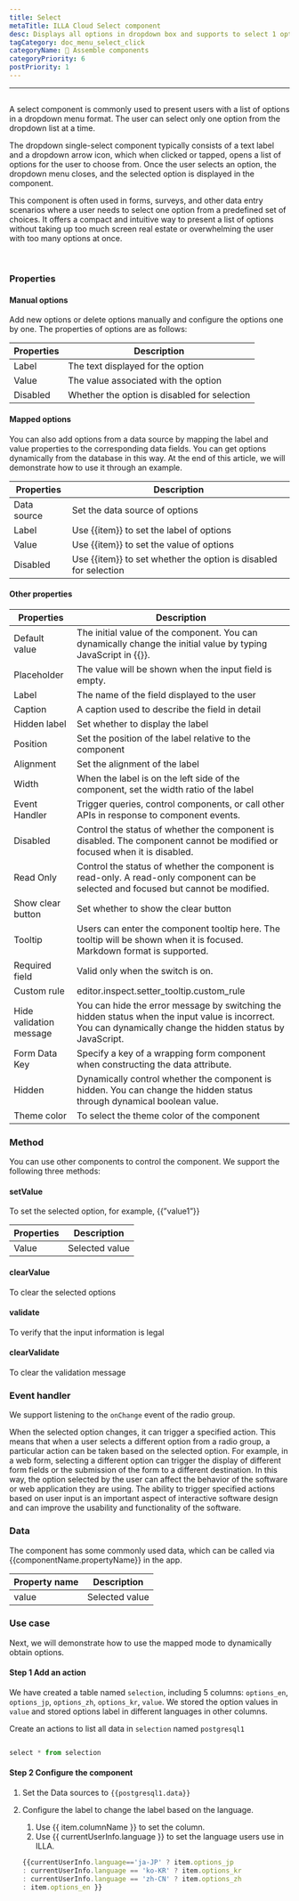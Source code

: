 ```yaml
---
title: Select
metaTitle: ILLA Cloud Select component
desc: Displays all options in dropdown box and supports to select 1 option.
tagCategory: doc_menu_select_click
categoryName: 🧬 Assemble components
categoryPriority: 6
postPriority: 1
---
```


* * *

## <h2 hidden>Select</h2>

A select component is commonly used to present users with a list of options in a dropdown menu format. The user can select only one option from the dropdown list at a time.

The dropdown single-select component typically consists of a text label and a dropdown arrow icon, which when clicked or tapped, opens a list of options for the user to choose from. Once the user selects an option, the dropdown menu closes, and the selected option is displayed in the component.

This component is often used in forms, surveys, and other data entry scenarios where a user needs to select one option from a predefined set of choices. It offers a compact and intuitive way to present a list of options without taking up too much screen real estate or overwhelming the user with too many options at once.

<img src='https://cdn.illacloud.com/official-website/img/docs/assemble/select1.png' alt="" />

<img src='https://cdn.illacloud.com/official-website/img/docs/assemble/select2.png' alt="" />

### Properties

#### Manual options

Add new options or delete options manually and configure the options one by one. The properties of options are as follows: 

| Properties | Description                                  |
| ---------- | -------------------------------------------- |
| Label      | The text displayed for the option            |
| Value      | The value associated with the option         |
| Disabled   | Whether the option is disabled for selection |

#### Mapped options

You can also add options from a data source by mapping the label and value properties to the corresponding data fields. You can get options dynamically from the database in this way. At the end of this article, we will demonstrate how to use it through an example.

| Properties  | Description                                                      |
| ----------- | ---------------------------------------------------------------- |
| Data source | Set the data source of options                                   |
| Label       | Use {{item}} to set the label of options                         |
| Value       | Use {{item}} to set the value of options                         |
| Disabled    | Use {{item}} to set whether the option is disabled for selection |

#### Other properties

| Properties              | Description                                                                                                                                                  |
| ----------------------- | ------------------------------------------------------------------------------------------------------------------------------------------------------------ |
| Default value           | The initial value of the component. You can dynamically change the initial value by typing JavaScript in {{}}.                                               |
| Placeholder             | The value will be shown when the input field is empty.                                                                                                       |
| Label                   | The name of the field displayed to the user                                                                                                                  |
| Caption                 | A caption used to describe the field in detail                                                                                                               |
| Hidden label            | Set whether to display the label                                                                                                                             |
| Position                | Set the position of the label relative to the component                                                                                                      |
| Alignment               | Set the alignment of the label                                                                                                                               |
| Width                   | When the label is on the left side of the component, set the width ratio of the label                                                                        |
| Event Handler           | Trigger queries, control components, or call other APIs in response to component events.                                                                     |
| Disabled                | Control the status of whether the component is disabled. The component cannot be modified or focused when it is disabled.                                    |
| Read Only               | Control the status of whether the component is read-only. A read-only component can be selected and focused but cannot be modified.                          |
| Show clear button       | Set whether to show the clear button                                                                                                                         |
| Tooltip                 | Users can enter the component tooltip here. The tooltip will be shown when it is focused. Markdown format is supported.                                      |
| Required field          | Valid only when the switch is on.                                                                                                                            |
| Custom rule             | editor.inspect.setter_tooltip.custom_rule                                                                                                                    |
| Hide validation message | You can hide the error message by switching the hidden status when the input value is incorrect. You can dynamically change the hidden status by JavaScript. |
| Form Data Key           | Specify a key of a wrapping form component when constructing the data attribute.                                                                             |
| Hidden                  | Dynamically control whether the component is hidden. You can change the hidden status through dynamical boolean value.                                       |
| Theme color             | To select the theme color of the component                                                                                                                   |

### Method

You can use other components to control the component. We support the following three methods:

#### setValue

To set the selected option, for example, {{”value1”}}

| Properties | Description    |
| ---------- | -------------- |
| Value      | Selected value |

#### clearValue

To clear the selected options

#### validate

To verify that the input information is legal

#### clearValidate

To clear the validation message

### Event handler

We support listening to the `onChange` event of the radio group. 

When the selected option changes, it can trigger a specified action. This means that when a user selects a different option from a radio group, a particular action can be taken based on the selected option. For example, in a web form, selecting a different option can trigger the display of different form fields or the submission of the form to a different destination. In this way, the option selected by the user can affect the behavior of the software or web application they are using. The ability to trigger specified actions based on user input is an important aspect of interactive software design and can improve the usability and functionality of the software.

### Data

The component has some commonly used data, which can be called via {{componentName.propertyName}} in the app.

| Property name | Description    |
| ------------- | -------------- |
| value         | Selected value |

### Use case

Next, we will demonstrate how to use the mapped mode to dynamically obtain options. 

#### Step 1 Add an action

We have created a table named `selection`, including 5 columns: `options_en`, `options_jp`, `options_zh`, `options_kr`, `value`. We stored the option values in `value` and stored options label in different languages in other columns. 

Create an actions to list all data in `selection` named `postgresql1`

<img src='https://cdn.illacloud.com/official-website/img/docs/assemble/radio1.png' alt="" />

```jsx
select * from selection
```

#### Step 2 Configure the component

1.  Set the Data sources to `{{postgresql1.data}}` 
2.  Configure the label to change the label based on the language. 

    1.  Use {{ item.columnName }} to set the column. 
    2.  Use {{ currentUserInfo.language }} to set the language users use in ILLA.

    ```jsx
    {{currentUserInfo.language=='ja-JP' ? item.options_jp 
    : currentUserInfo.language == 'ko-KR' ? item.options_kr 
    : currentUserInfo.language == 'zh-CN' ? item.options_zh 
    : item.options_en }}
    ```

<img src='https://cdn.illacloud.com/official-website/img/docs/assemble/select3.png' alt="" />
